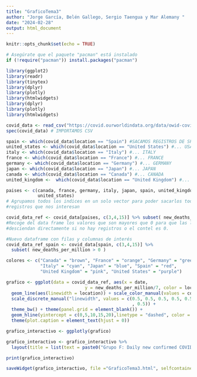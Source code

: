 ```yaml
---
title: "GraficoTema3"
author: "Jorge García, Belén Gallego, Sergio Taengua y Mar Alemany "
date: "2024-02-28"
output: html_document
---
```


```r
knitr::opts_chunk$set(echo = TRUE)
```

```r
# Asegúrate que el paquete "pacman" está instalado
if (!require("pacman")) install.packages("pacman")

```

```r
library(ggplot2)
library(readr)
library(tinytex)
library(dplyr)
library(plotly)
library(htmlwidgets)
library(dplyr)
library(plotly)
library(htmlwidgets)
```


```r
covid_data <- read_csv("https://covid.ourworldindata.org/data/owid-covid-data.csv")
spec(covid_data) # IMPORTAMOS CSV

spain <- which(covid_data$location == "Spain") #SACAMOS REGISTROS DE SPAIN
united_states <- which(covid_data$location == "United States") #... USA
italy <- which(covid_data$location == "Italy") #... ITALY
france <- which(covid_data$location == "France") #... FRANCE
germany <- which(covid_data$location == "Germany") #... GERMANY
japan <- which(covid_data$location == "Japan") #... JAPAN
canada <- which(covid_data$location == "Canada") #... CANADA
united_kingdom <-  which(covid_data$location == "United Kingdom") #... UK

paises <- c(canada, france, germany, italy, japan, spain, united_kingdom,
            united_states)
# Agrupamos todos los indices en un solo vector para poder sacarlos todos los 
#registros que nos interesan

covid_data_ref <- covid_data[paises, c(3,4,15)] %>% subset( new_deaths_per_million > 0 )
#Recoge del data frame los valores que son mayores que 0 para que las lineas no 
#desciendan directamente si no hay registros o el contel es 0.

#Nuevo dataframe con filas y columnas de interés
covid_data_ref_spain <- covid_data[spain, c(3,4,15)] %>% 
  subset( new_deaths_per_million > 0 )
```


```r
colores <- c("Canada" = "brown", "France" = "orange", "Germany" = "green",
             "Italy" = "cyan", "Japan" = "blue", "Spain" = "red",
             "United Kingdom" = "pink", "United States" = "purple")

grafico <- ggplot(data = covid_data_ref, aes(x = date, 
                              y = new_deaths_per_million/7, color = location)) +
  geom_line(aes(linewidth = location)) + scale_color_manual(values = colores) +
  scale_discrete_manual("linewidth", values = c(0.5, 0.5, 0.5, 0.5, 0.5, 1, 0.5
                                                , 0.5)) + 
  theme_bw() + theme(panel.grid = element_blank()) + 
  geom_hline(yintercept = c(0,5,10,15,20),linetype = "dashed", color = "grey") + 
  theme(plot.caption = element_text(hjust = 0))

grafico_interactivo <- ggplotly(grafico)

grafico_interactivo <- grafico_interactivo %>% 
  layout(title = list(text = paste0("Grupo F: Daily new confirmed COVID-19 deaths per million people", "<br>", "<sup>", "For some countries the number of confirmed deaths is much lower than the true number of deaths."), x = 0), margin = list(t = 50))

print(grafico_interactivo)

saveWidget(grafico_interactivo, file ="GraficoTema3.html", selfcontained = TRUE)
```

